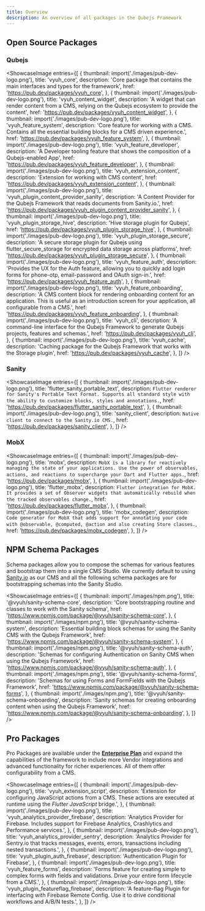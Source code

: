 ```yaml
---
title: Overview
description: An overview of all packages in the Qubejs Framework
---
```



## Open Source Packages

### Qubejs

<ShowcaseImage
  entries={[
    {
      thumbnail: import('./images/pub-dev-logo.png'),
      title: 'vyuh_core',
      description:
        'Core package that contains the main interfaces and types for the framework',
      href: 'https://pub.dev/packages/vyuh_core',
    },
    {
      thumbnail: import('./images/pub-dev-logo.png'),
      title: 'vyuh_content_widget',
      description:
        'A widget that can render content from a CMS, relying on the Qubejs ecosystem to provide the content',
      href: 'https://pub.dev/packages/vyuh_content_widget',
    },
    {
      thumbnail: import('./images/pub-dev-logo.png'),
      title: 'vyuh_feature_system',
      description:
        'Core feature for working with a CMS. Contains all the essential building blocks for a CMS driven experience.',
      href: 'https://pub.dev/packages/vyuh_feature_system',
    },
    {
      thumbnail: import('./images/pub-dev-logo.png'),
      title: 'vyuh_feature_developer',
      description:
        'A Developer tooling feature that shows the composition of a Qubejs-enabled App',
      href: 'https://pub.dev/packages/vyuh_feature_developer',
    },
    {
      thumbnail: import('./images/pub-dev-logo.png'),
      title: 'vyuh_extension_content',
      description: 'Extension for working with CMS content',
      href: 'https://pub.dev/packages/vyuh_extension_content',
    },
    {
      thumbnail: import('./images/pub-dev-logo.png'),
      title: 'vyuh_plugin_content_provider_sanity',
      description:
        'A Content Provider for the Qubejs Framework that reads documents from Sanity.io.',
      href: 'https://pub.dev/packages/vyuh_plugin_content_provider_sanity',
    },
    {
      thumbnail: import('./images/pub-dev-logo.png'),
      title: 'vyuh_plugin_storage_hive',
      description: 'Hive storage plugin for Qubejs',
      href: 'https://pub.dev/packages/vyuh_plugin_storage_hive',
    },
    {
      thumbnail: import('./images/pub-dev-logo.png'),
      title: 'vyuh_plugin_storage_secure',
      description:
        'A secure storage plugin for Qubejs using flutter_secure_storage for encrypted data storage across platforms',
      href: 'https://pub.dev/packages/vyuh_plugin_storage_secure',
    },
    {
      thumbnail: import('./images/pub-dev-logo.png'),
      title: 'vyuh_feature_auth',
      description:
        'Provides the UX for the Auth feature, allowing you to quickly add login forms for phone-otp, email-password and OAuth sign-in.',
      href: 'https://pub.dev/packages/vyuh_feature_auth',
    },
    {
      thumbnail: import('./images/pub-dev-logo.png'),
      title: 'vyuh_feature_onboarding',
      description:
        'A CMS content block for rendering onboarding content for an application. This is useful as an introduction screen for your application, all configurable from a CMS.',
      href: 'https://pub.dev/packages/vyuh_feature_onboarding',
    },
    {
      thumbnail: import('./images/pub-dev-logo.png'),
      title: 'vyuh_cli',
      description:
        'A command-line interface for the Qubejs Framework to generate Qubejs projects, features and schemas.',
      href: 'https://pub.dev/packages/vyuh_cli',
    },
    {
      thumbnail: import('./images/pub-dev-logo.png'),
      title: 'vyuh_cache',
      description:
        'Caching package for the Qubejs Framework that works with the Storage plugin',
      href: 'https://pub.dev/packages/vyuh_cache',
    },
  ]}
/>

### Sanity

<ShowcaseImage
  entries={[
    {
      thumbnail: import('./images/pub-dev-logo.png'),
      title: 'flutter_sanity_portable_text',
      description: `Flutter renderer for Sanity's Portable Text Format. Supports all standard style with the ability to customize blocks, styles and annotations.`,
      href: 'https://pub.dev/packages/flutter_sanity_portable_text',
    },
    {
      thumbnail: import('./images/pub-dev-logo.png'),
      title: 'sanity_client',
      description: `Native client to connect to the Sanity.io CMS.`,
      href: 'https://pub.dev/packages/sanity_client',
    },
  ]}
/>

### MobX

<ShowcaseImage
  entries={[
    {
      thumbnail: import('./images/pub-dev-logo.png'),
      title: 'mobx',
      description: `MobX is a library for reactively managing the state of your applications. Use the power of observables, actions, and reactions to supercharge your Dart and Flutter apps.`,
      href: 'https://pub.dev/packages/mobx',
    },
    {
      thumbnail: import('./images/pub-dev-logo.png'),
      title: 'flutter_mobx',
      description: `Flutter integration for MobX. It provides a set of Observer widgets that automatically rebuild when the tracked observables change.`,
      href: 'https://pub.dev/packages/flutter_mobx',
    },
    {
      thumbnail: import('./images/pub-dev-logo.png'),
      title: 'mobx_codegen',
      description: `Code generator for MobX that adds support for annotating your code with @observable, @computed, @action and also creating Store classes.`,
      href: 'https://pub.dev/packages/mobx_codegen',
    },
  ]}
/>

## NPM Schema Packages

Schema packages allow you to compose the schemas for various features and
bootstrap them into a single CMS Studio. We currently default to using
[Sanity.io](https://sanity.io) as our CMS and all the following schema packages
are for bootstrapping schemas into the Sanity Studio.

<ShowcaseImage
  entries={[
    {
      thumbnail: import('./images/npm.png'),
      title: '@vyuh/sanity-schema-core',
      description:
        'Core bootstrapping routine and classes to work with the Sanity schema',
      href: 'https://www.npmjs.com/package/@vyuh/sanity-schema-core',
    },
    {
      thumbnail: import('./images/npm.png'),
      title: '@vyuh/sanity-schema-system',
      description:
        'Essential building block schemas for using the Sanity CMS with the Qubejs Framework',
      href: 'https://www.npmjs.com/package/@vyuh/sanity-schema-system',
    },
    {
      thumbnail: import('./images/npm.png'),
      title: '@vyuh/sanity-schema-auth',
      description:
        'Schemas for configuring Authentication on Sanity CMS when using the Qubejs Framework',
      href: 'https://www.npmjs.com/package/@vyuh/sanity-schema-auth',
    },
    {
      thumbnail: import('./images/npm.png'),
      title: '@vyuh/sanity-schema-forms',
      description:
        'Schemas for using Forms and FormFields with the Qubejs Framework',
      href: 'https://www.npmjs.com/package/@vyuh/sanity-schema-forms',
    },
    {
      thumbnail: import('./images/npm.png'),
      title: '@vyuh/sanity-schema-onboarding',
      description:
        'Sanity schemas for creating onboarding content when using the Qubejs Framework',
      href: 'https://www.npmjs.com/package/@vyuh/sanity-schema-onboarding',
    },
  ]}
/>

## Pro Packages

Pro Packages are available under the
[**Enterprise Plan**](https://qubejs.com/pricing) and expand the capabilities of
the framework to include more Vendor integrations and advanced functionality for
richer experiences. All of them offer configurability from a CMS.

<ShowcaseImage
  entries={[
    {
      thumbnail: import('./images/pub-dev-logo.png'),
      title: 'vyuh_extension_script',
      description:
        'Extension for configuring JavaScript actions from a CMS. These actions are executed at runtime using the *Flutter JavaScript* bridge.',
    },
    {
      thumbnail: import('./images/pub-dev-logo.png'),
      title: 'vyuh_analytics_provider_firebase',
      description:
        'Analytics Provider for Firebase. Includes support for Firebase Analytics, Crashlytics and Performance services.',
    },
    {
      thumbnail: import('./images/pub-dev-logo.png'),
      title: 'vyuh_analytics_provider_sentry',
      description:
        'Analytics Provider for Sentry.io that tracks messages, events, errors, transactions including nested transactions.',
    },
    {
      thumbnail: import('./images/pub-dev-logo.png'),
      title: 'vyuh_plugin_auth_firebase',
      description: 'Authentication Plugin for Firebase',
    },
    {
      thumbnail: import('./images/pub-dev-logo.png'),
      title: 'vyuh_feature_forms',
      description:
        'Forms feature for creating simple to complex forms with fields and validations. Drive your entire form lifecycle from a CMS.',
    },
    {
      thumbnail: import('./images/pub-dev-logo.png'),
      title: 'vyuh_plugin_featureflag_firebase',
      description:
        'A feature-flag Plugin for interfacing with Firebase Remote Config. Use it to drive conditional workflows and A/B/N tests.',
    },
  ]}
/>
